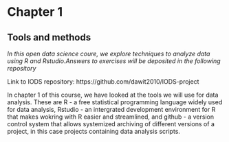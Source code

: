 
# Chapter 1 
## Tools and methods

*In this open data science coure, we explore techniques to analyze data using R and Rstudio.Answers to exercises will be deposited in the following repository*

Link to IODS repository: https://github.com/dawit2010/IODS-project

In chapter 1 of this course, we have looked at the tools we will use for data analysis. These are R - a free statistical programming language widely used for data analysis, Rstudio - an intergrated development environment for R that makes wokring with R easier and streamlined, and github - a version control system that allows systemized archiving of different versions of a project, in this case projects containing data analysis scripts.



